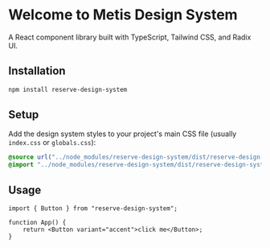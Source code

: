 
<Meta title="Introduction/Welcome" />

# Welcome to Metis Design System

A React component library built with TypeScript, Tailwind CSS, and Radix UI.

## Installation

```bash
npm install reserve-design-system
```

## Setup

Add the design system styles to your project's main CSS file (usually `index.css` or `globals.css`):

```css
@source url("../node_modules/reserve-design-system/dist/reserve-design-system.css");
@import "../node_modules/reserve-design-system/dist/reserve-design-system.css";
```

## Usage

```tsx
import { Button } from "reserve-design-system";

function App() {
    return <Button variant="accent">click me</Button>;
}
```

